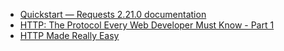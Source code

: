 * [Quickstart — Requests 2.21.0 documentation](http://docs.python-requests.org/en/latest/user/quickstart/)
* [HTTP: The Protocol Every Web Developer Must Know - Part 1](https://code.tutsplus.com/tutorials/http-the-protocol-every-web-developer-must-know-part-1--net-31177)
* [HTTP Made Really Easy](https://www.jmarshall.com/easy/http/)
